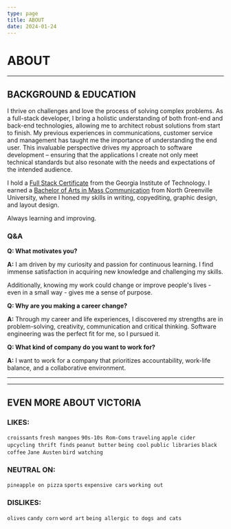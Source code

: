 ```yaml
---
type: page
title: ABOUT
date: 2024-01-24
---
```


# ABOUT

---

## BACKGROUND & EDUCATION

I thrive on challenges and love the process of solving complex problems. As a full-stack developer, I bring a holistic understanding of both front-end and back-end technologies, allowing me to architect robust solutions from start to finish. My previous experiences in communications, customer service and management has taught me the importance of understanding the end user. This invaluable perspective drives my approach to software development – ensuring that the applications I create not only meet technical standards but also resonate with the needs and expectations of the intended audience.

I hold a [Full Stack Certificate](https://pe.gatech.edu/certificates) from the Georgia Institute of Technology. I earned a [Bachelor of Arts in Mass Communication](https://www.ngu.edu/programs/strategic-communication/communication/) from North Greenville University, where I honed my skills in writing, copyediting, graphic design, and layout design.

Always learning and improving.


### Q&A

**Q: What motivates you?**

**A:** I am driven by my curiosity and passion for continuous learning. I find immense satisfaction in acquiring new knowledge and challenging my skills.

Additionally, knowing my work could change or improve people's lives - even in a small way - gives me a sense of purpose.

**Q: Why are you making a career change?**

**A:** Through my career and life experiences, I discovered my strengths are in problem-solving, creativity, communication and critical thinking. Software engineering was the perfect fit for me, so I pursued it.

**Q: What kind of company do you want to work for?**

**A:** I want to work for a company that prioritizes accountability, work-life balance, and a collaborative environment.

---


---

## EVEN MORE ABOUT VICTORIA

### LIKES:
 `croissants` `fresh mangoes` `90s-10s Rom-Coms`  `traveling` `apple cider` `upcycling thrift finds` `peanut butter` `being cool` `public libraries` `black coffee` `Jane Austen` `bird watching`

### NEUTRAL ON:
`pineapple on pizza` `sports` `expensive cars` `working out`

### DISLIKES:
`olives` `candy corn` `word art` `being allergic to dogs and cats`

